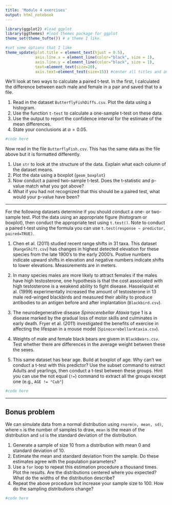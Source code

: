 ```yaml
---
title: 'Module 4 exercises'
output: html_notebook
---
```


```r
library(ggplot2) #load ggplot
library(ggthemes) #load themes package for ggplot
theme_set(theme_tufte()) # a theme I like.

#set some options that I like
theme_update(plot.title = element_text(hjust = 0.5), 
             axis.line.x = element_line(color="black", size = 1),
             axis.line.y = element_line(color="black", size = 1),
             text=element_text(size=20),
             axis.text=element_text(size=15)) #center all titles and and axis lines
```

We'll look at two ways to calculate a paired t-test. In the first, I calculated the difference between each male and female in a pair and saved that to a file.

1. Read in the dataset `ButterflyFishDiffs.csv`. Plot the data using a histogram.
2. Use the function `t-test` to calculate a one-sample t-test on these data. 
3. Use the output to report the confidence interval for the estimate of the mean differences.
4. State your conclusions at $\alpha = 0.05$.

```r
#code here
```

Now read in the file `ButterflyFish.csv`. This has the same data as the file above but it is formatted differently. 

1. Use `str` to look at the structure of the data. Explain what each column of the dataset means. 
2. Plot the data using a boxplot (`geom_boxplot`)
3. Now conduct a paired two-sample t-test. Does the t-statistic and p-value match what you got above?
4. What if you had not recognized that this should be a paired test, what would your p-value have been?

**********************************

For the following datasets determine if you should conduct a one- or two-sample test. Plot the data using an appropriate figure (histogram or boxplot), then conduct the appropriate test using `t.test()`. Note to conduct a paired t-test using the formula you can use `t.test(response ~ predictor, paired=TRUE)`.


1. Chen et al. (2011) studied recent range shifts in 31 taxa. This dataset (`RangeShift.csv`) has changes in highest detected elevation for these species from the late 1900's to the early 2000's. Postive numbers indicate upward shifts in elevation and negative numbers indicate shifts to lower elevations. Measurements are in meters.

2. In many species males are more likely to attract females if the males have high testosterone, one hypothesis is that the cost associated with high testosterone is a weakend ability to fight disease. Hasselquist et al. (1999) experimentally increased the amount of testosterone in 13 male red-winged blackbirds and measured their ability to produce antibodies to an antigen before and after implantation (`Blackbird.csv`). 

3. The neurodegenerative disease *Spinocerebellar Ataxia* type 1  is a disease marked by the gradual loss of motor skills and culminates in early death. Fryer et al. (2011) investigated the benefits of exercise in affecting the lifespan in a mouse model (`SpinocerebellarAtaxia.csv`).

4. Weights of male and female black bears are givem in `BlackBears.csv`. Test whether there are differences in the average weight between these the sexes. 

5. This same dataset has bear age. Build at boxplot of age. Why can't we conduct a t-test with this predictor? Use the subset command to extract Adults and yearlings, then conduct a t-test between these groups. Hint you can use the not equal (`!=`) command to extract all the groups except one (e.g., `AGE != "Cub"`)


```r
#code here

```



-------------------------

## Bonus problem

We can simulate data from a normal distribution using `rnorm(n, mean, sd)`, where `n` is the number of samples to draw, `mean` is the mean of the distribution and `sd` is the standard deviation of the distribution. 

1. Generate a sample of size 10 from a distribution with mean 0 and standard deviation of 10.
2. Estimate the mean and standard deviation from the sample. Do these estimates agree with the population parameters?
3. Use a `for` loop to repeat this estimation procedure a thousand times. Plot the results. Are the distributions centered where you expected? What do the widths of the distribution describe? 
4. Repeat the above procedure but increase your sample size to 100. How do the sampling distributions change?

```r
#code here
```
